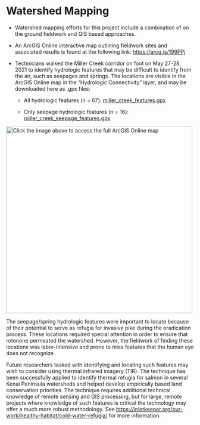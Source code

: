 # Watershed Mapping

-   Watershed mapping efforts for this project include a combination of on the ground fieldwork and GIS based approaches.

-   An ArcGIS Online interactive map outlining fieldwork sites and associated results is found at the following link: <https://arcg.is/199PPj>

-   Technicians walked the Miller Creek corridor on foot on May 27-28, 2021 to identify hydrologic features that may be difficult to identify from the air, such as seepages and springs. The locations are visible in the ArcGIS Online map in the "Hydrologic Connectivity" layer, and may be downloaded here as .gpx files:

    -   All hydrologic features (n = 67): [miller_creek_features.gpx](https://drive.google.com/file/d/1PQu1v6nTD6MB3YStwBF3mgV0wydKziIa/view?usp=sharing "link")

    -   Only seepage hydrologic features (n = 16): [miller_creek_seepage_features.gpx](https://drive.google.com/file/d/1_c4FQDR0t2sW_yphFuuiSpRmydPzjR3i/view?usp=sharing "link")

[![Click the image above to access the full ArcGIS Online map](images/miller_map.png "Miller Creek and Vogel Lake Watershed"){width="500"}](https://arcg.is/199PPj)

The seepage/spring hydrologic features were important to locate because of their potential to serve as refugia for invasive pike during the eradication process. These locations required special attention in order to ensure that rotenone permeated the watershed. However, the fieldwork of finding these locations was labor-intensive and prone to miss features that the human eye does not recognize

Future researchers tasked with identifying and locating such features may wish to consider using thermal infrared imagery (TIR). The technique has been successfully applied to identify thermal refugia for salmon in several Kenai Peninsula watersheds and helped develop empirically based land conservation priorities. The technique requires additional technical knowledge of remote sensing and GIS processing, but for large, remote projects where knowledge of such features is critical the technology may offer a much more robust methodology. See <https://inletkeeper.org/our-work/healthy-habitat/cold-water-refugia/> for more information.
